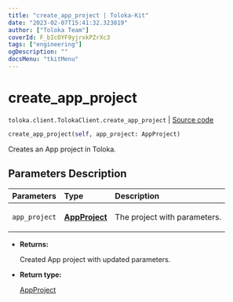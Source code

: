 ```yaml
---
title: "create_app_project | Toloka-Kit"
date: "2023-02-07T15:41:32.323819"
author: ["Toloka Team"]
coverId: F_bIcOYF9yjrxkPZrXc3
tags: ["engineering"]
ogDescription: ""
docsMenu: "tkitMenu"
---
```


# create_app_project
`toloka.client.TolokaClient.create_app_project` | [Source code](https://github.com/Toloka/toloka-kit/blob/v1.1.3/src/client/__init__.py#L3589)

```python
create_app_project(self, app_project: AppProject)
```

Creates an App project in Toloka.

## Parameters Description

| Parameters | Type | Description |
| :----------| :----| :-----------|
`app_project`|**[AppProject](/docs-new/toloka-kit/reference/toloka.client.app.AppProject)**|<p>The project with parameters.</p>

* **Returns:**

  Created App project with updated parameters.

* **Return type:**

  [AppProject](/docs-new/toloka-kit/reference/toloka.client.app.AppProject)
